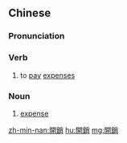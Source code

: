 {{also|开销}}
==Chinese==
{{zh-forms|s=开销}}

===Pronunciation===
{{zh-pron
|m=kāixiāo,tl=y
|c=hoi1 siu1
|mn=qz,tw,xm,zz:khai-siau
|cat=v,n
}}

===Verb===
{{zh-verb}}

# to [[pay]] [[expenses]]

===Noun===
{{zh-noun}}

# [[expense]]

[[zh-min-nan:開銷]]
[[hu:開銷]]
[[mg:開銷]]